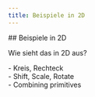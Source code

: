 ```yaml
---
title: Beispiele in 2D
---
```


<section>
## Beispiele in 2D

Wie sieht das in 2D aus?
</section>

<section>
- Kreis, Rechteck
</section>

<section>
- Shift, Scale, Rotate
</section>

<section>
- Combining primitives
</section>
